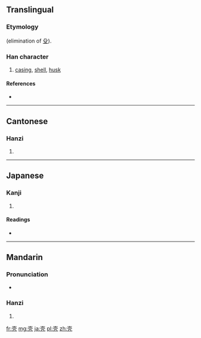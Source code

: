 {{also|殻|殼|売}}
==Translingual==
{{ja-forms|[[殻]]|壳|[[殼]]}}
===Etymology===
{{Han simp|殼|f=殳|t=&nbsp;}} (elimination of [[殳]]).

===Han character===
{{Han char|rn=33|rad=士|as=04|sn=7|four=|canj=土月竹弓 (GBHN), X土月竹弓 (XGBHN)|ids=⿱[[士]][[冗]]}}

# [[casing]], [[shell]], [[husk]]

====References====
* {{Han ref|kx=0243.041|dkj=05648|dj=0483.100|hdz=10428.020|uh=58F3|ud=22771}}

----

==Cantonese==

===Hanzi===
{{yue-hanzi|jyut=[[hok3]]|y=hok3}}

# {{defn|lang=yue|sort=士04}}

----

==Japanese==

===Kanji===
{{ja-kanji|grade=|rs=士04}}

# {{defn|lang=ja|sort=士04}}

====Readings====
* {{ja-readings|on=[[かく]] (kaku)|kun=[[から]] (kara)}}

----

==Mandarin==

===Pronunciation===
* {{audio|Zh-ké.ogg|Audio|lang=cmn}}

===Hanzi===
{{cmn-hanzi|tra=[[殻]], [[殼]]|pin=[[ké]] ([[ke2]]), [[qiào]] ([[qiao4]])|wg=k'o<sup>2</sup>}}

# {{defn|lang=cmn|sort=士04}}

[[fr:壳]]
[[mg:壳]]
[[ja:壳]]
[[pl:壳]]
[[zh:壳]]